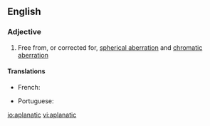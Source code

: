 ==English==

===Adjective===
{{en-adj}}

# {{lb|en|optics|of an optical system}} Free from, or corrected for, [[spherical aberration]] and [[chromatic aberration]]

====Translations====
{{trans-top|free from, or corrected for, spherical aberration and chromatic aberration}}
* French: {{t+|fr|aplanétique}}
{{trans-mid}}
* Portuguese: {{t|pt|aplanático}}
{{trans-bottom}}

[[io:aplanatic]]
[[vi:aplanatic]]